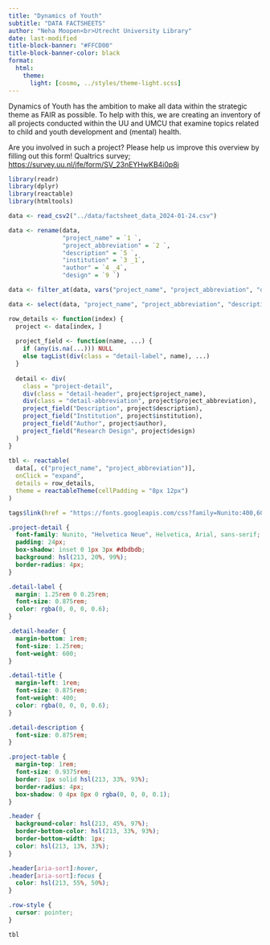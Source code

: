 ```yaml
---
title: "Dynamics of Youth"
subtitle: "DATA FACTSHEETS"
author: "Neha Moopen<br>Utrecht University Library"
date: last-modified
title-block-banner: "#FFCD00"
title-block-banner-color: black
format:
  html:
    theme: 
      light: [cosmo, ../styles/theme-light.scss]
---
```


Dynamics of Youth has the ambition to make all data within the strategic theme as FAIR as possible. To help with this, we are creating an inventory of all projects conducted within the UU and UMCU that examine topics related to child and youth development and (mental) health. 

Are you involved in such a project? Please help us improve this overview by filling out this form! Qualtrics survey; [https://survey.uu.nl/jfe/form/SV_23nEYHwKB4i0p8i](https://survey.uu.nl/jfe/form/SV_23nEYHwKB4i0p8i)

```r
library(readr)
library(dplyr)
library(reactable)
library(htmltools)

data <- read_csv2("../data/factsheet_data_2024-01-24.csv")

data <- rename(data, 
               "project_name" = `1 `,
               "project_abbreviation" = `2 `,
               "description" = `5 `,
               "institution" = `3 _1`,
               "author" = `4 _4`,
               "design" = `9 `)

data <- filter_at(data, vars("project_name", "project_abbreviation", "description", "institution", "author", "design"), ~!is.na(.))

data <- select(data, "project_name", "project_abbreviation", "description", "institution", "author", "design")
```

```r
row_details <- function(index) {
  project <- data[index, ]
  
  project_field <- function(name, ...) {
    if (any(is.na(...))) NULL
    else tagList(div(class = "detail-label", name), ...)
  }
  
  detail <- div(
    class = "project-detail",
    div(class = "detail-header", project$project_name),
    div(class = "detail-abbreviation", project$project_abbreviation),
    project_field("Description", project$description),
    project_field("Institution", project$institution),
    project_field("Author", project$author),
    project_field("Research Design", project$design)
  )
}
  
tbl <- reactable(
  data[, c("project_name", "project_abbreviation")],
  onClick = "expand",
  details = row_details,
  theme = reactableTheme(cellPadding = "8px 12px")
)
```

```r
tags$link(href = "https://fonts.googleapis.com/css?family=Nunito:400,600,700&display=fallback", rel = "stylesheet")
```

```css
.project-detail {
  font-family: Nunito, "Helvetica Neue", Helvetica, Arial, sans-serif;
  padding: 24px;
  box-shadow: inset 0 1px 3px #dbdbdb;
  background: hsl(213, 20%, 99%);
  border-radius: 4px;
}

.detail-label {
  margin: 1.25rem 0 0.25rem;
  font-size: 0.875rem;
  color: rgba(0, 0, 0, 0.6);
}

.detail-header {
  margin-bottom: 1rem;
  font-size: 1.25rem;
  font-weight: 600;
}

.detail-title {
  margin-left: 1rem;
  font-size: 0.875rem;
  font-weight: 400;
  color: rgba(0, 0, 0, 0.6);
}

.detail-description {
  font-size: 0.875rem;
}

.project-table {
  margin-top: 1rem;
  font-size: 0.9375rem;
  border: 1px solid hsl(213, 33%, 93%);
  border-radius: 4px;
  box-shadow: 0 4px 8px 0 rgba(0, 0, 0, 0.1);
}

.header {
  background-color: hsl(213, 45%, 97%);
  border-bottom-color: hsl(213, 33%, 93%);
  border-bottom-width: 1px;
  color: hsl(213, 13%, 33%);
}

.header[aria-sort]:hover,
.header[aria-sort]:focus {
  color: hsl(213, 55%, 50%);
}

.row-style {
  cursor: pointer;
}
```


```r
tbl
```
